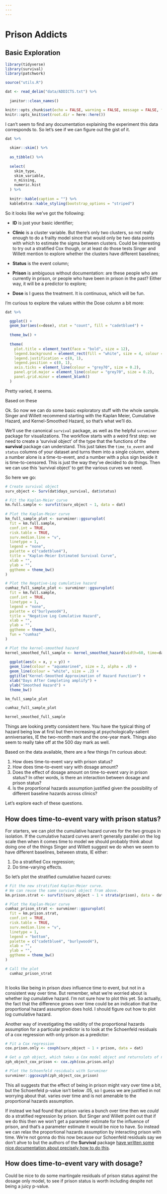 ```yaml
---
---
---
```


# Prison Addicts {.unnumbered}

## Basic Exploration

```r

library(tidyverse)
library(survival)
library(patchwork)

source("utils.R")

dat <- read_delim("data/ADDICTS.txt") %>% 
  
  janitor::clean_names() 

knitr::opts_chunk$set(echo = FALSE, warning = FALSE, message = FALSE, fig.width = 8.5)
knitr::opts_knit$set(root.dir = here::here())

```

I can't seem to find any documentation explaining the experiment this data corresponds to. So let's see if we can figure out the gist of it.

```r

dat %>% 
  
  skimr::skim() %>% 
  
  as_tibble() %>% 
  
  select(
    skim_type,
    skim_variable,
    n_missing,
    numeric.hist
  ) %>% 
  
  knitr::kable(caption = "") %>% 
  kableExtra::kable_styling(bootstrap_options = "striped")

```

So it looks like we've got the following:

-   **ID** is just your basic identifier;

-   **Clinic** is a cluster variable. But there's only two clusters, so not really enough to do a frailty model since that would only be two data points with which to estimate the sigma between clusters. Could be interesting to try out a stratified Cox though, or at least do those tests Singer and Willett mention to explore whether the clusters have different baselines;

-   **Status** is the event column;

-   **Prison** is ambiguous without documentation: are these people who are currently in prison, or people who have been in prison in the past? Either way, it will be a predictor to explore;

-   **Dose** is I guess the treatment. It is continuous, which will be fun.

I'm curious to explore the values within the Dose column a bit more:

```r

dat %>% 

  ggplot() +
  geom_bar(aes(x=dose), stat = "count", fill = "cadetblue4") +
  
  theme_bw() + 
  
  theme(
    plot.title = element_text(face = "bold", size = 12),
    legend.background = element_rect(fill = "white", size = 4, colour = "white"),
    legend.justification = c(0, 1),
    legend.position = c(0, 1),
    axis.ticks = element_line(colour = "grey70", size = 0.2),
    panel.grid.major = element_line(colour = "grey70", size = 0.2),
    panel.grid.minor = element_blank()
  )

```

Pretty varied, it seems.

Based on these

Ok. So now we can do some basic exploratory stuff with the whole sample. Singer and Willett recommend starting with the Kaplan Meier, Cumulative Hazard, and Kernel-Smoothed Hazard, so that's what we'll do.

We'll use the canonical `survival` package, as well as the helpful `survminer` package for visualizations. The workflow starts with a weird first step: we need to create a 'survival object' of the type that the functions of the **survival** package can understand. This just takes the `time_to_event` and `status` columns of your dataset and turns them into a single column, where a number alone is a time-to-event, and a number with a plus sign beside it is time-to-censored. This is just the way they've decided to do things. Then we can use this 'survival object' to get the various curves we need.

So here we go:

```r

# Create survival object
surv_object <- Surv(dat$days_survival, dat$status)

# Fit the Kaplan-Meier curve
km.full.sample <- survfit(surv_object ~ 1, data = dat)
              
# Plot the Kaplan-Meier curve
km_full_sample_plot <- survminer::ggsurvplot(
  fit = km.full.sample,
  conf.int = TRUE,
  risk.table = TRUE,
  surv.median.line = "v",
  linetype = 1,
  legend = "none",
  palette = c("cadetblue4"),
  title = "Kaplan-Meier Estimated Survival Curve",
  xlab = "", 
  ylab = "",
  ggtheme = theme_bw()
) 

# Plot the Negative-Log cumulative hazard
cumhaz_full_sample_plot <- survminer::ggsurvplot(
  fit = km.full.sample,
  conf.int = TRUE,
  linetype = 1,
  legend = "none",
  palette = c("burlywood4"),
  title = "Negative Log Cumulative Hazard",
  xlab = "", 
  ylab = "",
  ggtheme = theme_bw(),
  fun = "cumhaz"
) 

# Plot the kernel-smoothed hazard
kernel_smoothed_full_sample <- kernel_smoothed_hazard(width=60, time=dat$days_survival * 2, survive=dat$status + 1) %>% 
  
  ggplot(aes(x = x, y = y)) +
  geom_line(colour = "aquamarine4", size = 2, alpha = .8) +
  geom_line(colour = "white", size = .2) +
  ggtitle("Kernel-Smoothed Approximation of Hazard Function") +
  xlab("Days After Completing amplify") +
  ylab("Smoothed Hazard") +
  theme_bw()

```

```r

km_full_sample_plot 

cumhaz_full_sample_plot 

kernel_smoothed_full_sample

```

Things are looking pretty consistent here. You have the typical thing of hazard being low at first but then increasing at psychologically-salient anniversaries, IE the two-month mark and the one-year mark. Things also seem to really take off at the 500 day mark as well.

Based on the data available, there are a few things I'm curious about:

1.  How does time-to-event vary with prison status?
2.  How does time-to-event vary with dosage amount?
3.  Does the effect of dosage amount on time-to-event vary in prison status? In other words, is there an interaction between dosage and prison status?
4.  Is the proportional hazards assumption justified given the possibility of different baseline hazards across clinics?

Let's explore each of these questions.

## How does time-to-event vary with prison status?

For starters, we can plot the cumulative hazard curves for the two groups in isolation. If the cumulative hazard curves aren't generally parallel on the log scale then when it comes time to model we should probably think about doing one of the things Singer and Willett suggest we do when we seem to have different baselines, between strata, IE either:

1.  Do a stratified Cox regression;
2.  Do time-varying effects.

So let's plot the stratified cumulative hazard curves:

```r

# Fit the new stratified Kaplan-Meier curve. 
# We can reuse the same survival object from above.
km.prison.strat <- survfit(surv_object ~ 1 + strata(prison), data = dat)

# Plot the Kaplan-Meier curve
cumhaz_prison_strat <- survminer::ggsurvplot(
  fit = km.prison.strat,
  conf.int = TRUE,
  risk.table = TRUE,
  surv.median.line = "v",
  linetype = 1,
  legend = "bottom",
  palette = c("cadetblue4", "burlywood4"),
  xlab = "", 
  ylab = "",
  ggtheme = theme_bw()
)

# Call the plot
  cumhaz_prison_strat
  
```

It looks like being in prison *does* influence time to event, but not in a consistent way over time. But remember, what we're worried about is whether *log* cumulative hazard. I'm not sure how to plot this yet. So actually, the fact that the difference grows over time could be an indication that the proportional hazard assumption does hold. I should figure out how to plot log cumulative hazard.

Another way of investigating the validity of the proportional hazards assumption for a particular predictor is to look at the Schoenfeld residuals of a cox regression with only prison as a predictor:

```r

# Fit a Cox regression
cox.prison.only <- coxph(surv_object ~ 1 + prison, data = dat)

# Get a zph object, which takes a Cox model object and returnslots of nice diagnostic information specifically about the proportional hazards assumption of that Cox model
zph_object_cox_prison <- cox.zph(cox.prison.only)

# Plot the Schoenfeld residuals with Survminer
survminer::ggcoxzph(zph_object_cox_prison)


```

This all suggests that the effect of being in prison might vary over time a bit, but the Schoenfeld p-value isn't below .05, so I guess we are justified in not worrying about that. varies over time and is not amenable to the proportional hazards assumption.

If instead we had found that prison varies a bunch over time then we *could* do a stratified regression by prison. But Singer and Willett point out that if we do this then we won't get a parameter estimate for the influence of prison, and that's a parameter estimate it would be nice to have. So instead we can relax the proportional hazards assumption by interacting prison with time. We're not gonna do this now because our Schoenfeld residuals say we don't ahve to but the authors of the **Survival** package [have written some nice documentation about precisely how to do this](https://cran.r-project.org/web/packages/survival/vignettes/timedep.pdf).

## How does time-to-event vary with dosage?

Could be nice to do some martingale residuals of prison status against the dosage only model, to see if prison status is worth including despite not being a juicy p-value.
